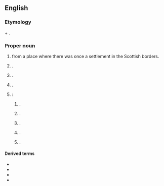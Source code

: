 {{also|rutherford}}
==English==
{{wp}}

===Etymology===
{{der|en|ang|-}} {{m|ang|hryþer||cattle}} + {{m|ang|ford||ford}}.

===Proper noun===
{{en-proper noun}}

# {{surname|en|Scottish [[habitational]]|from=Old English|nodot=1}} from a place where there was once a settlement in the Scottish borders.
# {{lb|en|rare}} {{given name|en|male|from=surnames}}.
# {{place|en|suburb|city/Maitland|s/New South Wales|c/Australia}}.
# {{place|en|neighbourhood|in south|city/Edmonton|p/Alberta|c/Canada}}.
# {{place|en|number of places|c/USA}}:
## {{place|en|census-designated place|co/Napa County|s/California}}.
## {{place|en|borough|in|co/Bergen County|s/New Jersey}}.
## {{place|en|census-designated place|twp/Swatara Township|co/Dauphin County|s/Pennsylvania}}.
## {{place|en|unincorporated community|co/Fairfax County|s/Virginia}}.
## {{place|en|unincorporated community|co/Ritchie County|s/West Virginia}}.

====Derived terms====
* {{l|en|Rutherford County}}
* {{l|en|Rutherfordian}}
* {{l|en|rutherfordine}}
* {{l|en|rutherfordium}}